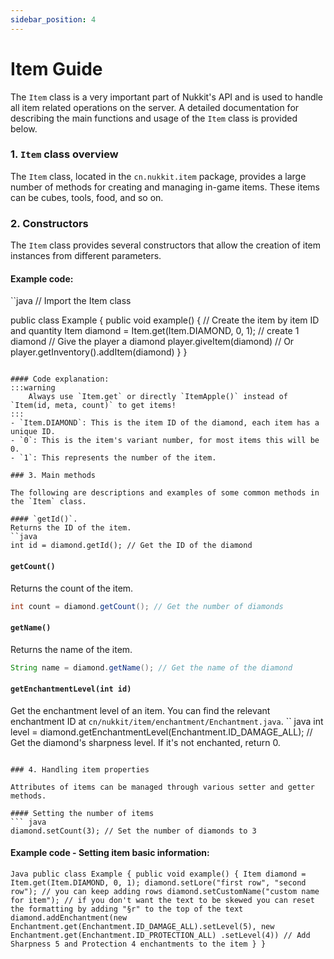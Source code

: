 ```yaml
---
sidebar_position: 4
---
```


# Item Guide


The `Item` class is a very important part of Nukkit's API and is used to handle all item related operations on the server. A detailed documentation for describing the main functions and usage of the `Item` class is provided below.

### 1. `Item` class overview

The `Item` class, located in the `cn.nukkit.item` package, provides a large number of methods for creating and managing in-game items. These items can be cubes, tools, food, and so on.

### 2. Constructors

The `Item` class provides several constructors that allow the creation of item instances from different parameters.

#### Example code:
``java
// Import the Item class

public class Example {
    public void example() {
        // Create the item by item ID and quantity
        Item diamond = Item.get(Item.DIAMOND, 0, 1); // create 1 diamond
        // Give the player a diamond
        player.giveItem(diamond)
        // Or
        player.getInventory().addItem(diamond)
    }
}
```

#### Code explanation:
:::warning
    Always use `Item.get` or directly `ItemApple()` instead of `Item(id, meta, count)` to get items!
:::
- `Item.DIAMOND`: This is the item ID of the diamond, each item has a unique ID.
- `0`: This is the item's variant number, for most items this will be 0.
- `1`: This represents the number of the item.

### 3. Main methods

The following are descriptions and examples of some common methods in the `Item` class.

#### `getId()`.
Returns the ID of the item.
``java
int id = diamond.getId(); // Get the ID of the diamond
```

#### `getCount()`
Returns the count of the item.
```java
int count = diamond.getCount(); // Get the number of diamonds
```

#### `getName()`
Returns the name of the item.
```java
String name = diamond.getName(); // Get the name of the diamond
```

#### `getEnchantmentLevel(int id)`
Get the enchantment level of an item.
You can find the relevant enchantment ID at ``cn/nukkit/item/enchantment/Enchantment.java``.
`` java
int level = diamond.getEnchantmentLevel(Enchantment.ID_DAMAGE_ALL); // Get the diamond's sharpness level. If it's not enchanted, return 0.
```

### 4. Handling item properties

Attributes of items can be managed through various setter and getter methods.

#### Setting the number of items
``` java
diamond.setCount(3); // Set the number of diamonds to 3
```

#### Example code - Setting item basic information:

``Java
public class Example {
    public void example() {
        Item diamond = Item.get(Item.DIAMOND, 0, 1);
        diamond.setLore("first row", "second row"); // you can keep adding rows
        diamond.setCustomName("custom name for item"); // if you don't want the text to be skewed you can reset the formatting by adding "§r" to the top of the text
        diamond.addEnchantment(new Enchantment.get(Enchantment.ID_DAMAGE_ALL).setLevel(5), new Enchantment.get(Enchantment.ID_PROTECTION_ALL) .setLevel(4)) // Add Sharpness 5 and Protection 4 enchantments to the item
    }
}
``
